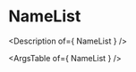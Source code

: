 

<Meta title="Basics/Text/NameList" />

# NameList

<Description of={ NameList } />

<Canvas>
  <Story name="NameList">
    <NameList
      names={[
        'Nina Simone',
        'Smokey Robinson',
        'Diana Ross',
        'Michael Jackson'
      ]}
    />
  </Story>
</Canvas>

<ArgsTable of={ NameList } />
